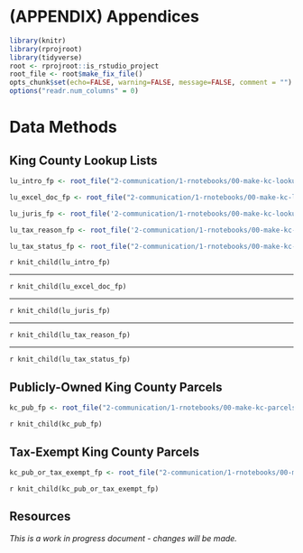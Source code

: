 # (APPENDIX) Appendices {-}

```r
library(knitr)
library(rprojroot)
library(tidyverse)
root <- rprojroot::is_rstudio_project
root_file <- root$make_fix_file()
opts_chunk$set(echo=FALSE, warning=FALSE, message=FALSE, comment = "")
options("readr.num_columns" = 0)
```

# Data Methods

## King County Lookup Lists
```r
lu_intro_fp <- root_file("2-communication/1-rnotebooks/00-make-kc-lookup-intro.Rmd")

lu_excel_doc_fp <- root_file("2-communication/1-rnotebooks/00-make-kc-lookup-excel-doc.Rmd")

lu_juris_fp <- root_file('2-communication/1-rnotebooks/00-make-kc-lookup-jurisdiction.Rmd')

lu_tax_reason_fp <- root_file('2-communication/1-rnotebooks/00-make-kc-lookup-tax-reason.Rmd')

lu_tax_status_fp <- root_file("2-communication/1-rnotebooks/00-make-kc-lookup-tax-status.Rmd")
```

`r knit_child(lu_intro_fp)`
<br>
<hr>
`r knit_child(lu_excel_doc_fp)`
<br>
<hr>
`r knit_child(lu_juris_fp)`
<br>
<hr>
`r knit_child(lu_tax_reason_fp)` 
<br>
<hr>
`r knit_child(lu_tax_status_fp)`

## Publicly-Owned King County Parcels

```r
kc_pub_fp <- root_file("2-communication/1-rnotebooks/00-make-kc-parcels-public.Rmd")
```

`r knit_child(kc_pub_fp)`

## Tax-Exempt King County Parcels
```r
kc_pub_or_tax_exempt_fp <- root_file("2-communication/1-rnotebooks/00-make-kc-parcels-pub-or-tax-exempt.Rmd")
```

`r knit_child(kc_pub_or_tax_exempt_fp)`

## Resources
_This is a work in progress document - changes will be made._
